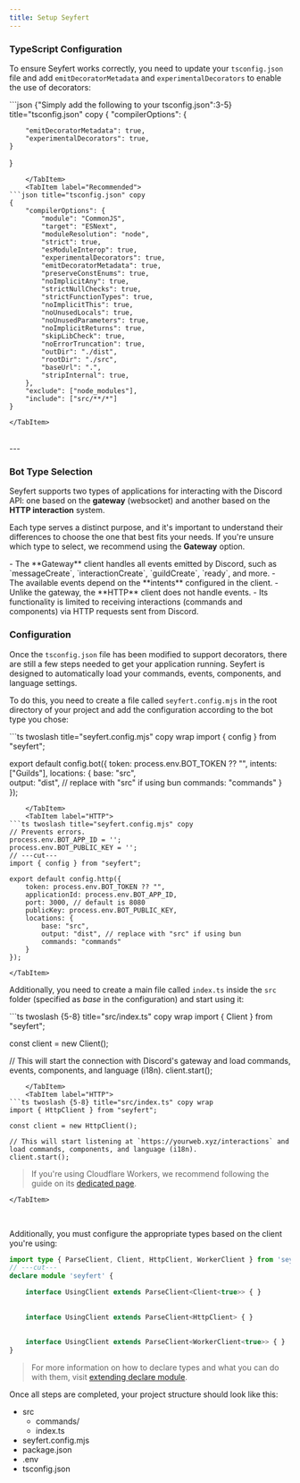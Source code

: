 ```yaml
---
title: Setup Seyfert
---
```



### TypeScript Configuration

To ensure Seyfert works correctly, you need to update your `tsconfig.json` file and add `emitDecoratorMetadata` and `experimentalDecorators` to enable the use of decorators:

<Tabs>
    <TabItem label="tsconfig.json">
```json {"Simply add the following to your tsconfig.json":3-5} title="tsconfig.json" copy
{
    "compilerOptions": {

        "emitDecoratorMetadata": true,
        "experimentalDecorators": true,
    }
}
``` 
    </TabItem>
    <TabItem label="Recommended">
```json title="tsconfig.json" copy
{
    "compilerOptions": {
        "module": "CommonJS",
        "target": "ESNext",
        "moduleResolution": "node",
        "strict": true,
        "esModuleInterop": true,
        "experimentalDecorators": true,
        "emitDecoratorMetadata": true,
        "preserveConstEnums": true,
        "noImplicitAny": true,
        "strictNullChecks": true,
        "strictFunctionTypes": true,
        "noImplicitThis": true,
        "noUnusedLocals": true,
        "noUnusedParameters": true,
        "noImplicitReturns": true,
        "skipLibCheck": true,
        "noErrorTruncation": true,
        "outDir": "./dist",
        "rootDir": "./src",
        "baseUrl": ".",
        "stripInternal": true,
    },
    "exclude": ["node_modules"],
    "include": ["src/**/*"]
}
```
    </TabItem>
</Tabs>

<br/>
---

### Bot Type Selection

Seyfert supports two types of applications for interacting with the Discord API: one based on the **gateway** (websocket) and another based on the **HTTP interaction** system.

Each type serves a distinct purpose, and it's important to understand their differences to choose the one that best fits your needs. If you're unsure which type to select, we recommend using the **Gateway** option.

<Tabs>
    <TabItem label="Gateway">
        - The **Gateway** client handles all events emitted by Discord, such as `messageCreate`, `interactionCreate`, `guildCreate`, `ready`, and more.  
        - The available events depend on the **intents** configured in the client.
    </TabItem>
    <TabItem label="HTTP">
        - Unlike the gateway, the **HTTP** client does not handle events.  
        - Its functionality is limited to receiving interactions (commands and components) via HTTP requests sent from Discord.
    </TabItem>
</Tabs>

<br />

### Configuration

Once the `tsconfig.json` file has been modified to support decorators, there are still a few steps needed to get your application running. Seyfert is designed to automatically load your commands, events, components, and language settings.

To do this, you need to create a file called `seyfert.config.mjs` in the root directory of your project and add the configuration according to the bot type you chose:

<Tabs>
    <TabItem label="Gateway">
 ```ts twoslash title="seyfert.config.mjs" copy wrap 
import { config } from "seyfert";

export default config.bot({
    token: process.env.BOT_TOKEN ?? "",
    intents: ["Guilds"],
    locations: {
        base: "src",    
        output: "dist", // replace with "src" if using bun
        commands: "commands"
    }
});
```
    </TabItem>
    <TabItem label="HTTP">
```ts twoslash title="seyfert.config.mjs" copy
// Prevents errors.
process.env.BOT_APP_ID = '';
process.env.BOT_PUBLIC_KEY = '';
// ---cut---
import { config } from "seyfert";

export default config.http({
    token: process.env.BOT_TOKEN ?? "",
    applicationId: process.env.BOT_APP_ID,
    port: 3000, // default is 8080
    publicKey: process.env.BOT_PUBLIC_KEY,
    locations: {
        base: "src",
        output: "dist", // replace with "src" if using bun
        commands: "commands"
    }
});
```
    </TabItem>
</Tabs>

Additionally, you need to create a main file called `index.ts` inside the `src` folder (specified as *base* in the configuration) and start using it:

<Tabs>
    <TabItem label="Gateway">
```ts twoslash {5-8} title="src/index.ts" copy wrap
import { Client } from "seyfert";

const client = new Client();

// This will start the connection with Discord's gateway and load commands, events, components, and language (i18n).
client.start();
```
    </TabItem>
    <TabItem label="HTTP">
```ts twoslash {5-8} title="src/index.ts" copy wrap
import { HttpClient } from "seyfert";

const client = new HttpClient();

// This will start listening at `https://yourweb.xyz/interactions` and load commands, components, and language (i18n).
client.start();
```

> If you're using Cloudflare Workers, we recommend following the guide on its [dedicated page](../recipes/cloudflare-workers).

    </TabItem>
</Tabs>

<br />

Additionally, you must configure the appropriate types based on the client you're using:

```ts twoslash {"Gateway":2-3} {"HTTP":5-6} {"Worker":8-9} copy
import type { ParseClient, Client, HttpClient, WorkerClient } from 'seyfert';
// ---cut---
declare module 'seyfert' {

    interface UsingClient extends ParseClient<Client<true>> { }
  
  
    interface UsingClient extends ParseClient<HttpClient> { }
  
  
    interface UsingClient extends ParseClient<WorkerClient<true>> { }
} 
```

> For more information on how to declare types and what you can do with them, visit [extending declare module](./declare-module).

Once all steps are completed, your project structure should look like this:

<FileTree>

- src
  - commands/
  - index.ts
- seyfert.config.mjs
- package.json
- .env
- tsconfig.json

</FileTree>
